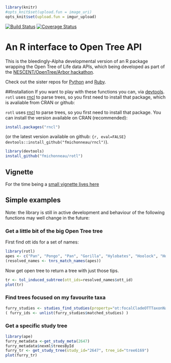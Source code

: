 ```r
library(knitr)
#opts_knit$set(upload.fun = image_uri)
opts_knit$set(upload.fun = imgur_upload)


```
[![Build Status](https://travis-ci.org/fmichonneau/rotl.svg)](https://travis-ci.org/fmichonneau/rotl)
[![Coverage Status](https://coveralls.io/repos/fmichonneau/rotl/badge.svg)](https://coveralls.io/r/fmichonneau/rotl)

# An R interface to Open Tree API

This is the bleedingly-Alpha developmental version of an R package wrapping the
Open Tree of Life data APIs, which being developed as part of the
[NESCENT/OpenTree/Arbor
hackathon](http://blog.opentreeoflife.org/2014/06/11/apply-for-tree-for-all-a-hackathon-to-access-opentree-resources/).

Check out the sister repos for
[Python](https://github.com/OpenTreeOfLife/opentree-interfaces/tree/master/python)
and [Ruby](https://github.com/SpeciesFileGroup/bark).

##Installation
If you want to play with these functions you can, via
[devtools](https://github.com/hadley/devtools). `rotl` uses [rncl](https://github.com/fmichonneau/rncl) to parse trees, so you first need to install that package, which is avaliable from CRAN or github:



`rotl` uses [rncl](https://github.com/fmichonneau/rncl) to parse trees, so you
first need to install that package. You can install the version available on
CRAN (recommended):

```r
install.packages("rncl")
```

(or the latest version available on github: `{r, eval=FALSE} devtools::install_github("fmichonneau/rncl")`).

```r
library(devtools)
install_github("fmichonneau/rotl")
```

## Vignette

For the time being a [small vignette lives here](http://dwinter.github.io/rotl-vignette/)

## Simple examples

Note: the library is still in active development and behaviour of the following
functions may well change in the future:

### Get a little bit of the big Open Tree tree

First find ott ids for a set of names:

```r
library(rotl)
apes <- c("Pan", "Pongo", "Pan", "Gorilla", "Hylobates", "Hoolock", "Homo")
(resolved_names <- tnrs_match_names(apes))
```
Now get open tree to return a tree with just those tips.


```r
tr <- tol_induced_subtree(ott_ids=resolved_names$ott_id)
plot(tr)
```


### Find trees focused on my favourite taxa

```r
furry_studies <- studies_find_studies(property="ot:focalCladeOTTTaxonName", value="Mammalia")
( furry_ids <- unlist(furry_studies$matched_studies) )

```

### Get a specific study tree
```r
library(ape)
furry_metadata <-get_study_meta(2647)
furry_metadata$nexml$treesById
furry_tr <- get_study_tree(study_id="2647", tree_id="tree6169")
plot(furry_tr)
```
